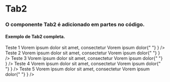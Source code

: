 
<Meta of={TabStories} />

# Tab2

### O componente Tab2 é adicionado em partes no código.

#### Exemplo de Tab2 completa.

<Canvas>
  <Tab>
    <Tab.List>
      <Tab.Item className="" padding={false} name="teste1" length="5" />
      <Tab.Item className="" padding={false} name="teste2" length="5" />
      <Tab.Item className="" padding={false} name="teste3" length="5" />
      <Tab.Item className="" padding={false} name="teste4" length="5" />
      <Tab.Item className="" padding={false} name="teste5" length="5" />
    </Tab.List>
    <Tab.Panels>
      <Tab.Panel
        name="Teste 1"
        info={
          <div className="h-full w-full rounded bg-primary-100">
            Teste 1 Vorem ipsum dolor sit amet, consectetur Vorem ipsum dolor{" "}
          </div>
        }
      />
      <Tab.Panel
        name="Teste 2"
        info={
          <div className="h-full w-full rounded bg-primary-100">
            Teste 2 Vorem ipsum dolor sit amet, consectetur Vorem ipsum dolor{" "}
          </div>
        }
      />
      <Tab.Panel
        name="Teste 3"
        info={
          <div className="h-full w-full rounded bg-primary-100">
            Teste 3 Vorem ipsum dolor sit amet, consectetur Vorem ipsum dolor{" "}
          </div>
        }
      />
      <Tab.Panel
        name="Teste 4"
        info={
          <div className="h-full w-full rounded bg-primary-100">
            Teste 4 Vorem ipsum dolor sit amet, consectetur Vorem ipsum dolor{" "}
          </div>
        }
      />
      <Tab.Panel
        name="Teste 5"
        info={
          <div className="h-full w-full rounded bg-primary-100">
            Teste 5 Vorem ipsum dolor sit amet, consectetur Vorem ipsum dolor{" "}
          </div>
        }
      />
    </Tab.Panels>
  </Tab>
</Canvas>

<Controls />

